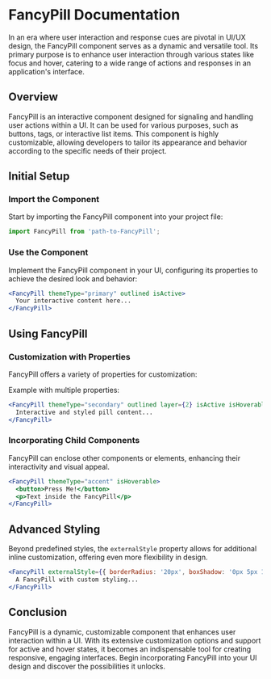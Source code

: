 

<Meta of={FancyPill} />

# FancyPill Documentation

In an era where user interaction and response cues are pivotal in UI/UX design, the FancyPill component serves as a dynamic and versatile tool. Its primary purpose is to enhance user interaction through various states like focus and hover, catering to a wide range of actions and responses in an application's interface.

## Overview

FancyPill is an interactive component designed for signaling and handling user actions within a UI. It can be used for various purposes, such as buttons, tags, or interactive list items. This component is highly customizable, allowing developers to tailor its appearance and behavior according to the specific needs of their project.

## Initial Setup

### Import the Component

Start by importing the FancyPill component into your project file:

```jsx
import FancyPill from 'path-to-FancyPill';
```

### Use the Component

Implement the FancyPill component in your UI, configuring its properties to achieve the desired look and behavior:

```jsx
<FancyPill themeType="primary" outlined isActive>
  Your interactive content here...
</FancyPill>
```

## Using FancyPill

### Customization with Properties

FancyPill offers a variety of properties for customization:

<Controls />

Example with multiple properties:

```jsx
<FancyPill themeType="secondary" outlined layer={2} isActive isHoverable>
  Interactive and styled pill content...
</FancyPill>
```

### Incorporating Child Components

FancyPill can enclose other components or elements, enhancing their interactivity and visual appeal.

```jsx
<FancyPill themeType="accent" isHoverable>
  <button>Press Me!</button>
  <p>Text inside the FancyPill</p>
</FancyPill>
```

## Advanced Styling

Beyond predefined styles, the `externalStyle` property allows for additional inline customization, offering even more flexibility in design.

```jsx
<FancyPill externalStyle={{ borderRadius: '20px', boxShadow: '0px 5px 15px rgba(0, 0, 0, 0.2)' }} isActive>
  A FancyPill with custom styling...
</FancyPill>
```

## Conclusion

FancyPill is a dynamic, customizable component that enhances user interaction within a UI. With its extensive customization options and support for active and hover states, it becomes an indispensable tool for creating responsive, engaging interfaces. Begin incorporating FancyPill into your UI design and discover the possibilities it unlocks.
